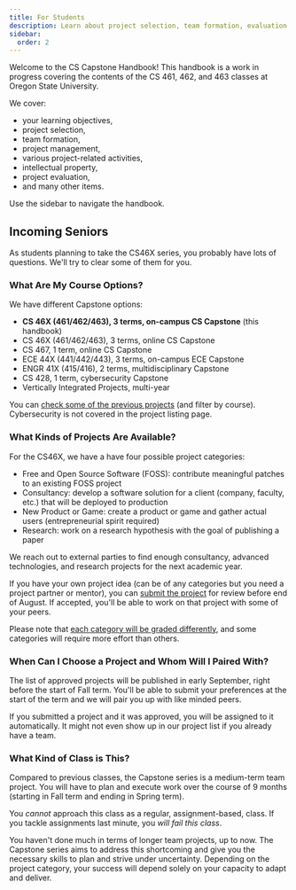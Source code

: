 ```yaml
---
title: For Students
description: Learn about project selection, team formation, evaluation criteria, and available project categories. Start planning your Capstone journey with clear objectives and expectations.
sidebar:
  order: 2
---
```



Welcome to the CS Capstone Handbook! This handbook is a work in progress covering the contents of the CS 461, 462, and 463 classes at Oregon State University.

We cover:

- your learning objectives, 
- project selection, 
- team formation,
- project management,
- various project-related activities,
- intellectual property,
- project evaluation,
- and many other items.

Use the sidebar to navigate the handbook.

## Incoming Seniors

As students planning to take the CS46X series, you probably have lots of questions. We'll try to clear some of them for you.

### What Are My Course Options?

We have different Capstone options:

- **CS 46X (461/462/463), 3 terms, on-campus CS Capstone** (this handbook)
- CS 46X (461/462/463), 3 terms, online CS Capstone
- CS 467, 1 term, online CS Capstone
- ECE 44X (441/442/443), 3 terms, on-campus ECE Capstone
- ENGR 41X (415/416), 2 terms, multidisciplinary Capstone
- CS 428, 1 term, cybersecurity Capstone
- Vertically Integrated Projects, multi-year

You can [check some of the previous projects](https://eecs.engineering.oregonstate.edu/capstone/submission/pages/browseProjects.php) (and filter by course). Cybersecurity is not covered in the project listing page.

### What Kinds of Projects Are Available?

For the CS46X, we have a have four possible project categories:

- Free and Open Source Software (FOSS): contribute meaningful patches to an existing FOSS project
- Consultancy: develop a software solution for a client (company, faculty, etc.) that will be deployed to production
- New Product or Game: create a product or game and gather actual users (entrepreneurial spirit required)
- Research: work on a research hypothesis with the goal of publishing a paper

<LinkCard
  title="Project Categories"
  description="Learn more about their benefits, challenges, and requirements."
  href="/project-selection/categories/"
/>

We reach out to external parties to find enough consultancy, advanced technologies, and research projects for the next academic year.

If you have your own project idea (can be of any categories but you need a project partner or mentor), you can [submit the project](https://eecs.engineering.oregonstate.edu/capstone/submission/pages/) for review before end of August. If accepted, you'll be able to work on that project with some of your peers.

Please note that [each category will be graded differently](/project-evaluation/rubrics/#verification-and-validation), and some categories will require more effort than others.

### When Can I Choose a Project and Whom Will I Paired With?

The list of approved projects will be published in early September, right before the start of Fall term. You'll be able to submit your preferences at the start of the term and we will pair you up with like minded peers.

<LinkCard
  title="Team Formation"
  description="Learn more about the different ways of collaborating with others."
  href="/project-selection/teams/"
/>

If you submitted a project and it was approved, you will be assigned to it automatically. It might not even show up in our project list if you already have a team.

### What Kind of Class is This?

Compared to previous classes, the Capstone series is a medium-term team project. You will have to plan and execute work over the course of 9 months (starting in Fall term and ending in Spring term).

You *cannot* approach this class as a regular, assignment-based, class. If you tackle assignments last minute, you *will fail this class*.

You haven't done much in terms of longer team projects, up to now. The Capstone series aims to address this shortcoming and give you the necessary skills to plan and strive under uncertainty. Depending on the project category, your success will depend solely on your capacity to adapt and deliver.